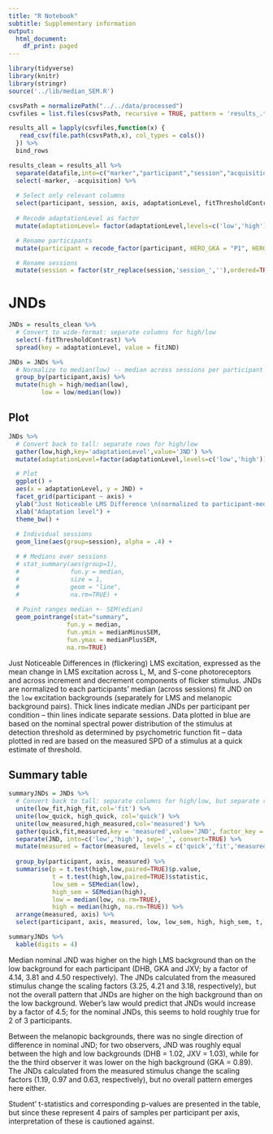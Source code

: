```yaml
---
title: "R Notebook"
subtitle: Supplementary information
output:
  html_document:
    df_print: paged
---
```

```r
library(tidyverse)
library(knitr)
library(stringr)
source('../lib/median_SEM.R')
```
```r
csvsPath = normalizePath("../../data/processed")
csvfiles = list.files(csvsPath, recursive = TRUE, pattern = 'results_.*.csv')

results_all = lapply(csvfiles,function(x) {
   read_csv(file.path(csvsPath,x), col_types = cols())
  }) %>%
  bind_rows
```
```r
results_clean = results_all %>%
  separate(datafile,into=c("marker","participant","session","acquisition"),sep="-") %>%
  select(-marker, -acquisition) %>%
  
  # Select only relevant columns
  select(participant, session, axis, adaptationLevel, fitThresholdContrast, fitJND) %>%
  
  # Recode adaptationLevel as factor
  mutate(adaptationLevel= factor(adaptationLevel,levels=c('low','high'))) %>%

  # Rename participants
  mutate(participant = recode_factor(participant, HERO_GKA = "P1", HERO_DHB = "P2", HERO_JXV = "P3")) %>%

  # Rename sessions
  mutate(session = factor(str_replace(session,'session_',''),ordered=TRUE))
```

# JNDs
```r
JNDs = results_clean %>%
  # Convert to wide-format: separate columns for high/low
  select(-fitThresholdContrast) %>%
  spread(key = adaptationLevel, value = fitJND)
```

```r
JNDs = JNDs %>%
  # Normalize to median(low) -- median across sessions per participant per axis
  group_by(participant,axis) %>%
  mutate(high = high/median(low),
         low = low/median(low))
```

## Plot
```r
JNDs %>% 
  # Convert back to tall: separate rows for high/low
  gather(low,high,key='adaptationLevel',value='JND') %>%
  mutate(adaptationLevel=factor(adaptationLevel,levels=c('low','high'))) %>%

  # Plot
  ggplot() +
  aes(x = adaptationLevel, y = JND) +
  facet_grid(participant ~ axis) +
  ylab("Just Noticeable LMS Difference \n(normalized to participant-median of low condition)") +
  xlab("Adaptation level") +
  theme_bw() +
  
  # Individual sessions
  geom_line(aes(group=session), alpha = .4) +

  # # Medians over sessions
  # stat_summary(aes(group=1),
  #              fun.y = median,
  #              size = 1,
  #              geom = "line",
  #              na.rm=TRUE) +
  
  # Point ranges median +- SEM(edian)
  geom_pointrange(stat="summary",
                fun.y = median,
                fun.ymin = medianMinusSEM,
                fun.ymax = medianPlusSEM,
                na.rm=TRUE) 
```
Just Noticeable Differences in (flickering) LMS excitation, expressed as the mean change in LMS excitation across L, M, and S-cone photoreceptors and across increment and decrement components of flicker stimulus. JNDs are normalized to each participants' median (across sessions) fit JND on the `low` excitation backgrounds (separately for LMS and melanopic background pairs). Thick lines indicate median JNDs per participant per condition -- thin lines indicate separate sessions. Data plotted in blue are based on the nominal spectral power distribution of the stimulus at detection threshold as determined by psychometric function fit -- data plotted in red are based on the measured SPD of a stimulus at a quick estimate of threshold.

\pagebreak

## Summary table
```r
summaryJNDs = JNDs %>% 
  # Convert back to tall: separate columns for high/low, but separate rows for quick/fit/measured
  unite(low_fit,high_fit,col='fit') %>%
  unite(low_quick, high_quick, col='quick') %>%
  unite(low_measured,high_measured,col='measured') %>%
  gather(quick,fit,measured,key = 'measured',value='JND', factor_key = FALSE) %>%
  separate(JND, into=c('low','high'), sep='_', convert=TRUE) %>%
  mutate(measured = factor(measured, levels = c('quick','fit','measured'))) %>%
  
  group_by(participant, axis, measured) %>%
  summarise(p = t.test(high,low,paired=TRUE)$p.value,
            t = t.test(high,low,paired=TRUE)$statistic,
            low_sem = SEMedian(low),
            high_sem = SEMedian(high),
            low = median(low, na.rm=TRUE),
            high = median(high, na.rm=TRUE)) %>%
  arrange(measured, axis) %>%
  select(participant, axis, measured, low, low_sem, high, high_sem, t, p)

summaryJNDs %>%
  kable(digits = 4)
```

Median nominal JND was higher on the high LMS background than on the low background for each participant (DHB, GKA and JXV; by a factor of 4.14, 3.81 and 4.50 respectively). The JNDs calculated from the measured stimulus change the scaling factors (3.25, 4.21 and 3.18, respectively), but not the overall pattern that JNDs are higher on the high background than on the low background. Weber's law would predict that JNDs would increase by a factor of 4.5; for the nominal JNDs, this seems to hold roughly true for 2 of 3 participants.

Between the melanopic backgrounds, there was no single direction of difference in nominal JND; for two observers, JND was roughly equal between the high and low backgrounds (DHB = 1.02, JXV = 1.03), while for the the third observer it was lower on the high background (GKA = 0.89). The JNDs calculated from the measured stimulus change the scaling factors (1.19, 0.97 and 0.63, respectively), but no overall pattern emerges here either.

Student' t-statistics and corresponding p-values are presented in the table, but since these represent 4 pairs of samples per participant per axis, interpretation of these is cautioned against.